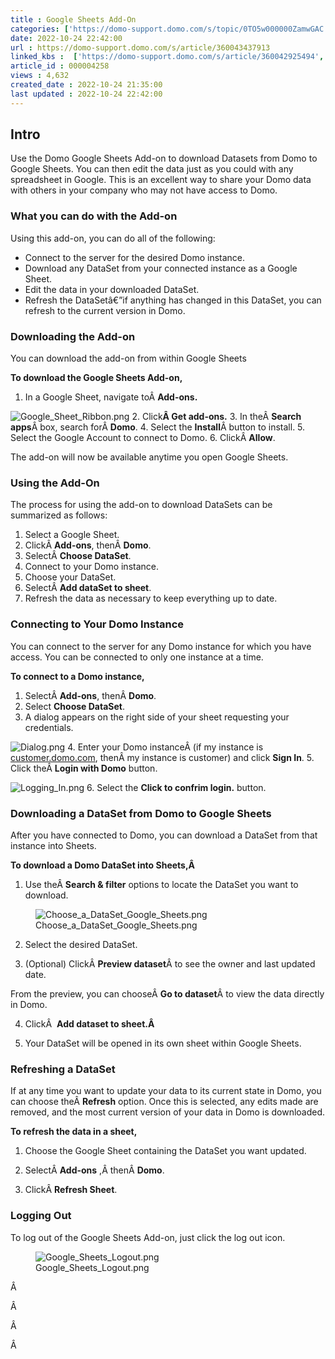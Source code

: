 ```yaml
---
title : Google Sheets Add-On
categories: ['https://domo-support.domo.com/s/topic/0TO5w000000ZamwGAC']
date: 2022-10-24 22:42:00
url : https://domo-support.domo.com/s/article/360043437913
linked_kbs :  ['https://domo-support.domo.com/s/article/360042925494', 'https://domo-support.domo.com/s/knowledge-base', 'https://domo-support.domo.com/s/article/360043429953', 'https://domo-support.domo.com/s/article/360043429933', 'https://domo-support.domo.com/s/article/360043437913', 'https://domo-support.domo.com/s/article/360043429693', 'https://domo-support.domo.com/s/topic/0TO5w000000ZamwGAC', 'https://domo-support.domo.com/s/article/360043429913']
article_id : 000004258
views : 4,632
created_date : 2022-10-24 21:35:00
last updated : 2022-10-24 22:42:00
---
```




Intro
-----


Use the Domo Google Sheets Add-on to download Datasets from Domo to Google Sheets. You can then edit the data just as you could with any spreadsheet in Google. This is an excellent way to share your Domo data with others in your company who may not have access to Domo.


### What you can do with the Add-on


Using this add-on, you can do all of the following:



* Connect to the server for the desired Domo instance.
* Download any DataSet from your connected instance as a Google Sheet.
* Edit the data in your downloaded DataSet.
* Refresh the DataSetâ€”if anything has changed in this DataSet, you can refresh to the current version in Domo.


### Downloading the Add-on


You can download the add-on from within Google Sheets


**To download the Google Sheets Add-on,**


1. In a Google Sheet, navigate toÂ **Add-ons.**  
  
![Google_Sheet_Ribbon.png](Google_Sheet_Ribbon.png)
2. Click**Â Get add-ons.**
3. In theÂ **Search apps**Â box, search forÂ **Domo**.
4. Select the **Install**Â button to install.
5. Select the Google Account to connect to Domo.
6. ClickÂ **Allow**.


The add-on will now be available anytime you open Google Sheets.


### Using the Add-On


The process for using the add-on to download DataSets can be summarized as follows:


1. Select a Google Sheet.
2. ClickÂ **Add-ons**, thenÂ **Domo**.
3. SelectÂ **Choose DataSet**.
4. Connect to your Domo instance.
5. Choose your DataSet.
6. SelectÂ **Add dataSet to sheet**.
7. Refresh the data as necessary to keep everything up to date.


### Connecting to Your Domo Instance


You can connect to the server for any Domo instance for which you have access. You can be connected to only one instance at a time.


**To connect to a Domo instance,**


1. SelectÂ **Add-ons**, thenÂ **Domo**.
2. Select **Choose DataSet**.
3. A dialog appears on the right side of your sheet requesting your credentials.  
  
![Dialog.png](Dialog.png)
4. Enter your Domo instanceÂ (if my instance is [customer.domo.com](http://customer.domo.com), thenÂ my instance is customer) and click **Sign In**.
5. Click theÂ **Login with Domo** button.  
  
![Logging_In.png](Logging_In.png)
6. Select the **Click to confrim login.** button.


### Downloading a DataSet from Domo to Google Sheets


After you have connected to Domo, you can download a DataSet from that instance into Sheets.


**To download a Domo DataSet into Sheets,Â**


1. Use theÂ **Search & filter** options to locate the DataSet you want to download.


![Choose_a_DataSet_Google_Sheets.png](Choose_a_DataSet_Google_Sheets.png)


2. Select the desired DataSet.


3. (Optional) ClickÂ **Preview dataset**Â to see the owner and last updated date.


From the preview, you can chooseÂ **Go to dataset**Â to view the data directly in Domo.


4. ClickÂ  **Add dataset to sheet.Â**


5. Your DataSet will be opened in its own sheet within Google Sheets.


### Refreshing a DataSet


If at any time you want to update your data to its current state in Domo, you can choose theÂ **Refresh** option. Once this is selected, any edits made are removed, and the most current version of your data in Domo is downloaded.


**To refresh the data in a sheet,**


1. Choose the Google Sheet containing the DataSet you want updated.


2. SelectÂ **Add-ons** ,Â thenÂ **Domo**.


3. ClickÂ **Refresh Sheet**.


### Logging Out


To log out of the Google Sheets Add-on, just click the log out icon.


![Google_Sheets_Logout.png](Google_Sheets_Logout.png)


Â 


Â 


Â 


Â